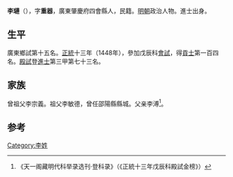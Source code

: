 {{Otheruses|other=名为李璉的其他人物|李璉}}

'''李璉'''（{{bd|1425年||？}}），字'''重器'''，廣東肇慶府四會縣人，民籍。[[明朝|明朝]]政治人物。進士出身。

== 生平 ==
廣東鄉試第十五名。[[正统_(年号)|正統]]十三年（1448年），參加戊辰科[[會試|會試]]，得[[貢士|貢士]]第一百四名。[[殿試|殿試]]登[[進士|進士]]第三甲第七十三名。

== 家族 ==
曾祖父李宗義。祖父李敏德，曾任邵陽縣縣城。父亲李溥<ref>《天一阁藏明代科举录选刊·登科录》（《正統十三年戊辰科殿試金榜》）</ref>。

==参考==
{{reflist}}

{{正統十三年戊辰科殿試金榜}}

{{Authority control}}

{{DEFAULTSORT:}}
[[Category:李姓|Category:李姓]]


{{明朝人物小作品}}